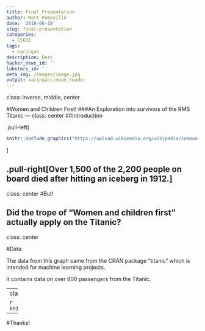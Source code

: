 ```yaml
---
title: Final Presentation
author: Matt Pomaville
date: '2018-06-18'
slug: final-presentation
categories:
  - CS631
tags:
  - xaringan
description: Desc
hacker_news_id: ''
lobsters_id: ''
meta_img: /images/image.jpg
output: xaringan::moon_reader
---
```

class: inverse, middle, center

#Women and Children First!
###An Exploration into survivors of the RMS Titanic
---
class: center
##Introduction

.pull-left[
```r
knitr::include_graphics("https://upload.wikimedia.org/wikipedia/commons/f/fd/RMS_Titanic_3.jpg")
```
]

.pull-right[Over 1,500 of the 2,200 people on board died after hitting an iceberg in 1912.]
---
class: center
#But!

Did the trope of "Women and children first" actually apply on the Titanic?
---
class: center

#Data

The data from this graph came from the CRAN package "titanic" which is intended for machine learning projects.

It contains data on over 800 passengers from the Titanic.

---
class: center
#The Graph

```r
knitr::include_graphics("/home/matt/Documents/Final_Proj_Website/titanic2.png")
```
---

#Thanks!





